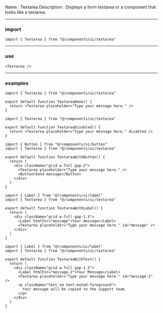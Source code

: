 Name : Textarea
Description : Displays a form textarea or a component that looks like a textarea.

---

### import

```
import { Textarea } from "@/components/ui/textarea"
```

---

### use

```textarea.mdx
<Textarea />
```

---

### examples

```textarea-demo.tsx
import { Textarea } from "@/components/ui/textarea"

export default function TextareaDemo() {
  return <Textarea placeholder="Type your message here." />
}
```

```textarea-disabled.tsx
import { Textarea } from "@/components/ui/textarea"

export default function TextareaDisabled() {
  return <Textarea placeholder="Type your message here." disabled />
}
```

```textarea-with-button.tsx
import { Button } from "@/components/ui/button"
import { Textarea } from "@/components/ui/textarea"

export default function TextareaWithButton() {
  return (
    <div className="grid w-full gap-2">
      <Textarea placeholder="Type your message here." />
      <Button>Send message</Button>
    </div>
  )
}
```

```textarea-with-label.tsx
import { Label } from "@/components/ui/label"
import { Textarea } from "@/components/ui/textarea"

export default function TextareaWithLabel() {
  return (
    <div className="grid w-full gap-1.5">
      <Label htmlFor="message">Your message</Label>
      <Textarea placeholder="Type your message here." id="message" />
    </div>
  )
}
```

```textarea-with-text.tsx
import { Label } from "@/components/ui/label"
import { Textarea } from "@/components/ui/textarea"

export default function TextareaWithText() {
  return (
    <div className="grid w-full gap-1.5">
      <Label htmlFor="message-2">Your Message</Label>
      <Textarea placeholder="Type your message here." id="message-2" />
      <p className="text-sm text-muted-foreground">
        Your message will be copied to the support team.
      </p>
    </div>
  )
}
```
